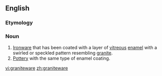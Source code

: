 ==English==

===Etymology===
{{suffix|granite|ware}}

===Noun===
{{en-noun|~}}

# [[ironware|Ironware]] that has been coated with a layer of [[vitreous]] [[enamel]] with a swirled or speckled pattern resembling [[granite]].
# [[pottery|Pottery]] with the same type of enamel coating.

[[vi:graniteware]]
[[zh:graniteware]]